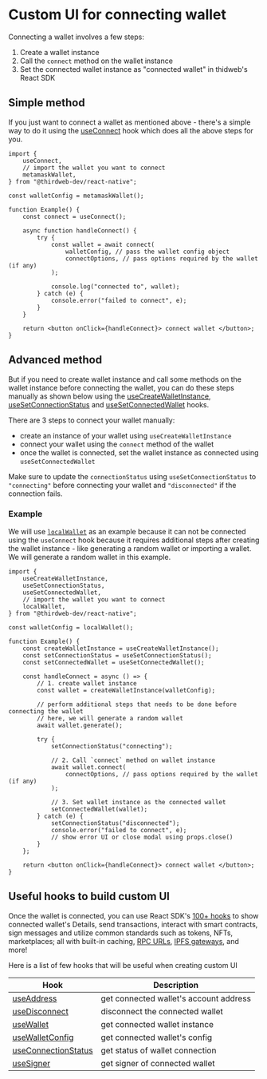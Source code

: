 
# Custom UI for connecting wallet

Connecting a wallet involves a few steps:

1. Create a wallet instance
2. Call the `connect` method on the wallet instance
3. Set the connected wallet instance as "connected wallet" in thidweb's React SDK

## Simple method

If you just want to connect a wallet as mentioned above - there's a simple way to do it using the [useConnect](/references/react-native/v0/useConnect) hook which does all the above steps for you.

```tsx
import {
	useConnect,
	// import the wallet you want to connect
	metamaskWallet,
} from "@thirdweb-dev/react-native";

const walletConfig = metamaskWallet();

function Example() {
	const connect = useConnect();

	async function handleConnect() {
		try {
			const wallet = await connect(
				walletConfig, // pass the wallet config object
				connectOptions, // pass options required by the wallet (if any)
			);

			console.log("connected to", wallet);
		} catch (e) {
			console.error("failed to connect", e);
		}
	}

	return <button onClick={handleConnect}> connect wallet </button>;
}
```

## Advanced method

But if you need to create wallet instance and call some methods on the wallet instance before connecting the wallet,
you can do these steps manually as shown below using the [useCreateWalletInstance](/references/react-native/v0/useCreateWalletInstance), [useSetConnectionStatus](/references/react-native/v0/useSetConnectionStatus) and [useSetConnectedWallet](/references/react-native/v0/useSetConnectedWallet) hooks.

There are 3 steps to connect your wallet manually:

- create an instance of your wallet using `useCreateWalletInstance`
- connect your wallet using the `connect` method of the wallet
- once the wallet is connected, set the wallet instance as connected using `useSetConnectedWallet`

Make sure to update the `connectionStatus` using `useSetConnectionStatus` to `"connecting"` before connecting your wallet and `"disconnected"` if the connection fails.

### Example

We will use [`localWallet`](/references/react-native/v0/localWallet) as an example because it can not be connected using the `useConnect` hook because it requires additional steps after creating the wallet instance - like generating a random wallet or importing a wallet. We will generate a random wallet in this example.

```tsx
import {
	useCreateWalletInstance,
	useSetConnectionStatus,
	useSetConnectedWallet,
	// import the wallet you want to connect
	localWallet,
} from "@thirdweb-dev/react-native";

const walletConfig = localWallet();

function Example() {
	const createWalletInstance = useCreateWalletInstance();
	const setConnectionStatus = useSetConnectionStatus();
	const setConnectedWallet = useSetConnectedWallet();

	const handleConnect = async () => {
		// 1. create wallet instance
		const wallet = createWalletInstance(walletConfig);

		// perform additional steps that needs to be done before connecting the wallet
		// here, we will generate a random wallet
		await wallet.generate();

		try {
			setConnectionStatus("connecting");

			// 2. Call `connect` method on wallet instance
			await wallet.connect(
				connectOptions, // pass options required by the wallet (if any)
			);

			// 3. Set wallet instance as the connected wallet
			setConnectedWallet(wallet);
		} catch (e) {
			setConnectionStatus("disconnected");
			console.error("failed to connect", e);
			// show error UI or close modal using props.close()
		}
	};

	return <button onClick={handleConnect}> connect wallet </button>;
}
```

## Useful hooks to build custom UI

Once the wallet is connected, you can use React SDK's [100+ hooks](/references/react/v4#hooks) to show connected wallet's Details, send transactions, interact with smart contracts, sign messages and utilize common standards such as tokens, NFTs, marketplaces; all with built-in caching, [RPC URLs](/glossary/rpc), [IPFS gateways](/glossary/ipfs), and more!

Here is a list of few hooks that will be useful when creating custom UI

| Hook                                                                   | Description                            |
| ---------------------------------------------------------------------- | -------------------------------------- |
| [useAddress](/references/react-native/v0/useAddress)                   | get connected wallet's account address |
| [useDisconnect](/references/react-native/v0/useDisconnect)             | disconnect the connected wallet        |
| [useWallet](/references/react-native/v0/useWallet)                     | get connected wallet instance          |
| [useWalletConfig](/references/react-native/v0/useWalletConfig)         | get connected wallet's config          |
| [useConnectionStatus](/references/react-native/v0/useConnectionStatus) | get status of wallet connection        |
| [useSigner](/references/react-native/v0/useSigner)                     | get signer of connected wallet         |
